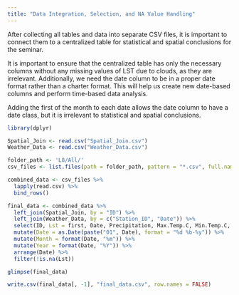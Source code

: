 ```yaml
---
title: "Data Integration, Selection, and NA Value Handling"
---
```


After collecting all tables and data into separate CSV files, it is important to connect them to a centralized table for statistical and spatial conclusions for the seminar.

It is important to ensure that the centralized table has only the necessary columns without any missing values of LST due to clouds, as they are irrelevant. Additionally, we need the date column to be in a proper date format rather than a charter format. This will help us create new date-based columns and perform time-based data analysis.

Adding the first of the month to each date allows the date column to have a date class, but it is irrelevant to statistical and spatial conclusions.

```r
library(dplyr)

Spatial_Join <- read.csv("Spatial_Join.csv")
Weather_Data <- read.csv("Weather_Data.csv")

folder_path <- 'L8/All/'
csv_files <- list.files(path = folder_path, pattern = "*.csv", full.names = TRUE)

combined_data <- csv_files %>%
  lapply(read.csv) %>%
  bind_rows()

final_data <- combined_data %>%
  left_join(Spatial_Join, by = "ID") %>%
  left_join(Weather_Data, by = c("Station_ID", "Date")) %>%
  select(ID, Lst = first, Date, Precipitation, Max.Temp.C, Min.Temp.C, Avg.Temp.C) %>%
  mutate(Date = as.Date(paste("01", Date), format = "%d %b-%y")) %>%
  mutate(Month = format(Date, "%m")) %>%
  mutate(Year = format(Date, "%Y")) %>%
  arrange(Date) %>%
  filter(!is.na(Lst))

glimpse(final_data)

```

```r
write.csv(final_data[, -1], "final_data.csv", row.names = FALSE)

```
